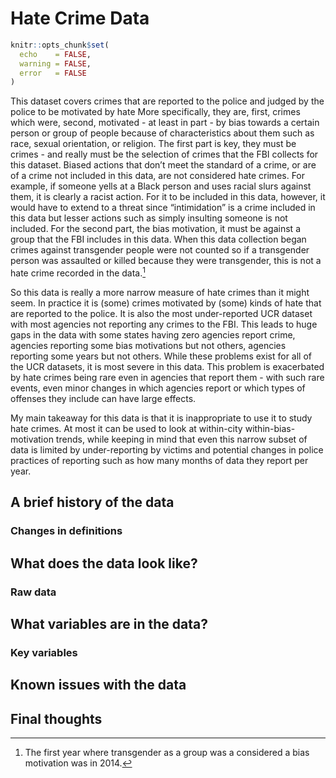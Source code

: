 # Hate Crime Data {#hate_crimes}

```r
knitr::opts_chunk$set(
  echo    = FALSE,
  warning = FALSE,
  error   = FALSE
)
```

This dataset covers crimes that are reported to the police and judged by the police to be motivated by hate More specifically, they are, first, crimes which were, second, motivated - at least in part - by bias towards a certain person or group of people because of characteristics about them such as race, sexual orientation, or religion. The first part is key, they must be crimes - and really must be the selection of crimes that the FBI collects for this dataset. Biased actions that don't meet the standard of a crime, or are of a crime not included in this data, are not considered hate crimes. For example, if someone yells at a Black person and uses racial slurs against them, it is clearly a racist action. For it to be included in this data, however, it would have to extend to a threat since "intimidation" is a crime included in this data but lesser actions such as simply insulting someone is not included. For the second part, the bias motivation, it must be against a group that the FBI includes in this data. When this data collection began crimes against transgender people were not counted so if a transgender person was assaulted or killed because they were transgender, this is not a hate crime recorded in the data.^[The first year where transgender as a group was a considered a bias motivation was in 2014.] 

So this data is really a more narrow measure of hate crimes than it might seem. In practice it is (some) crimes motivated by (some) kinds of hate that are reported to the police. It is also the most under-reported UCR dataset with most agencies not reporting any crimes to the FBI. This leads to huge gaps in the data with some states having zero agencies report crime, agencies reporting some bias motivations but not others, agencies reporting some years but not others. While these problems exist for all of the UCR datasets, it is most severe in this data. This problem is exacerbated by hate crimes being rare even in agencies that report them - with such rare events, even minor changes in which agencies report or which types of offenses they include can have large effects. 

My main takeaway for this data is that it is inappropriate to use it to study hate crimes. At most it can be used to look at within-city within-bias-motivation trends, while keeping in mind that even this narrow subset of data is limited by under-reporting by victims and potential changes in police practices of reporting such as how many months of data they report per year. 


## A brief history of the data

### Changes in definitions

## What does the data look like?

### Raw data


## What variables are in the data?

### Key variables

## Known issues with the data

## Final thoughts